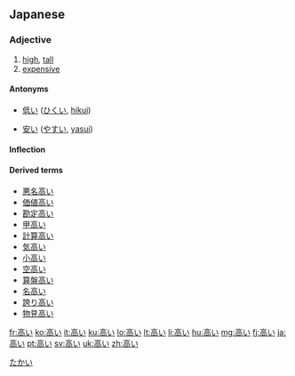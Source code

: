 ==Japanese==
{{kanji readings tab|高|たか|sort=たかい|yomi=kun}}

===Adjective===
{{ja-adj|infl=i|hira=たかい}}

# [[high]], [[tall]]
# [[expensive]]

====Antonyms====
* {{sense|high}} [[低い]] ([[ひくい]], [[hikui]])
* {{sense|expensive}} [[安い]] ([[やすい]], [[yasui]])

====Inflection====
{{ja-i|高|たか}}

====Derived terms====
* [[悪名高い]]
* [[価値高い]]
* [[勘定高い]]
* [[甲高い]]
* [[計算高い]]
* [[気高い]]
* [[小高い]]
* [[空高い]]
* [[算盤高い]]
* [[名高い]]
* [[誇り高い]]
* [[物見高い]]

[[Category:1000 Japanese basic words|たかい]]

[[fr:高い]]
[[ko:高い]]
[[it:高い]]
[[ku:高い]]
[[lo:高い]]
[[lt:高い]]
[[li:高い]]
[[hu:高い]]
[[mg:高い]]
[[fj:高い]]
[[ja:高い]]
[[pt:高い]]
[[sv:高い]]
[[uk:高い]]
[[zh:高い]]